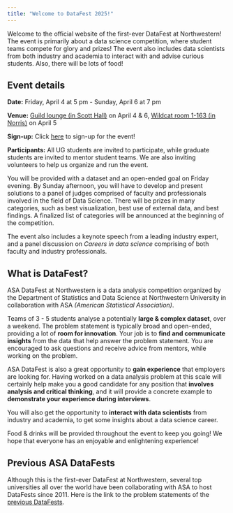 ```yaml
---
title: "Welcome to DataFest 2025!"
---
```


Welcome to the official website of the first-ever DataFest at Northwestern! The event is primarily about a data science competition, where student teams compete for glory and prizes! The event also includes data scientists from both industry and academia to interact with and advise curious students. Also, there will be lots of food!

## Event details

**Date:** Friday, April 4 at 5 pm - Sunday, April 6 at 7 pm

**Venue:** [Guild lounge (in Scott Hall)](https://www.google.com/maps/place/Scott+Hall/@42.0515594,-87.6801948,17z/data=!3m1!4b1!4m6!3m5!1s0x880fd074ca661347:0xb3d0721c09135496!8m2!3d42.0515594!4d-87.6776199!16s%2Fg%2F1tdwfjbm?entry=ttu&g_ep=EgoyMDI0MTIxMS4wIKXMDSoASAFQAw%3D%3D) on April 4 & 6, [Wildcat room 1-163 (in Norris)](https://www.google.com/maps?newwindow=1&sca_esv=e13d45d6070d9fea&rlz=1C1GCEA_enUS971US971&output=search&q=norris+northwestern&source=lnms&fbs=AEQNm0Aa4sjWe7Rqy32pFwRj0UkWd8nbOJfsBGGB5IQQO6L3JxdWbs3CkcdlHyEbrNaWhousA6g1P-W7aLn7k_lr4XDtWs7W5tBNejPwIJwUJ16r3jzyqWhg1a39ls4ML3z8pj-Ufp_krMxaJJ4-Mn3vRNfm_coqdrdQ024V3JNK6dad_yTSycrdX1pp0iJH4mG2gyqg_RuszK4V-HMOSu1vGet8w8jt3Q&entry=mc&ved=1t:200715&ictx=111) on April 5

**Sign-up:** Click [here](https://nustat.github.io/2025-datafest/signup.html) to sign-up for the event!

**Participants:** All UG students are invited to participate, while graduate students are invited to mentor student teams. We are also inviting volunteers to help us organize and run the event.

You will be provided with a dataset and an open-ended goal on Friday evening. By Sunday afternoon, you will have to develop and present solutions to a panel of judges comprised of faculty and professionals involved in the field of Data Science. There will be prizes in many categories, such as best visualization, best use of external data, and best findings. A finalized list of categories will be announced at the beginning of the competition.

The event also includes a keynote speech from a leading industry expert, and a panel discussion on *Careers in data science* comprising of both faculty and industry professionals.

## What is DataFest?

ASA DataFest at Northwestern is a data analysis competition organized by the Department of Statistics and Data Science at Northwestern University in collaboration with ASA *(American Statistical Association)*.

Teams of 3 - 5 students analyse a potentially **large \& complex dataset**, over a weekend. The problem statement is typically broad and open-ended, providing a lot of **room for innovation**. Your job is to **find and communicate insights** from the data that help answer the problem statement. You are encouraged to ask questions and receive advice from mentors, while working on the problem. 

ASA DataFest is also a great opportunity to **gain experience** that employers are looking for. Having worked on a data analysis problem at this scale will certainly help make you a good candidate for any position that **involves analysis and critical thinking**, and it will provide a concrete example to **demonstrate your experience during interviews**.

You will also get the opportunity to **interact with data scientists** from industry and academia, to get some insights about a data science career.

Food \& drinks will be provided throughout the event to keep you going! We hope that everyone has an enjoyable and enlightening experience!

## Previous ASA DataFests

Although this is the first-ever DataFest at Northwestern, several top universities all over the world have been collaborating with ASA to host DataFests since 2011. Here is the link to the problem statements of the [previous DataFests](https://ww2.amstat.org/education/datafest/previous.cfm).

